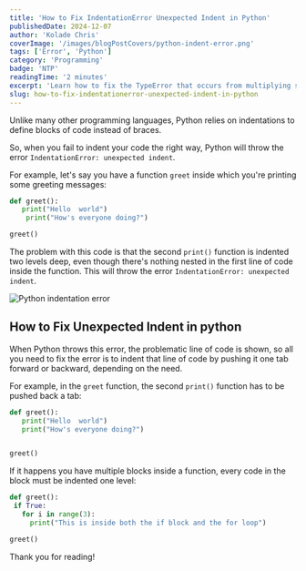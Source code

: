 ```yaml
---
title: 'How to Fix IndentationError Unexpected Indent in Python'
publishedDate: 2024-12-07
author: 'Kolade Chris'
coverImage: '/images/blogPostCovers/python-indent-error.png'
tags: ['Error', 'Python']
category: 'Programming'
badge: 'NTP'
readingTime: '2 minutes'
excerpt: 'Learn how to fix the TypeError that occurs from multiplying sequences like lists or strings only by integers'
slug: how-to-fix-indentationerror-unexpected-indent-in-python
---
```


Unlike many other programming languages, Python relies on indentations to define blocks of code instead of braces.

So, when you fail to indent your code the right way, Python will throw the error `IndentationError: unexpected indent`.

For example, let's say you have a function `greet` inside which you're printing some greeting messages:

```py
def greet():
   print("Hello  world")
    print("How's everyone doing?")

greet()
```

The problem with this code is that the second `print()` function is indented two levels deep, even though there's nothing nested in the first line of code inside the function. This will throw the error `IndentationError: unexpected indent`.

![Python indentation error](../../../public/images/blogPostImages/python-indent-error/indent-error-python.png)

## How to Fix Unexpected Indent in python

When Python throws this error, the problematic line of code is shown, so all you need to fix the error is to indent that line of code by pushing it one tab forward or backward, depending on the need.

For example, in the `greet` function, the second `print()` function has to be pushed back a tab:

```py
def greet():
   print("Hello  world")
   print("How's everyone doing?")


greet()
```

If it happens you have multiple blocks inside a function, every code in the block must be indented one level:

```py
def greet():
 if True:
   for i in range(3):
     print("This is inside both the if block and the for loop")

greet()
```

Thank you for reading!

